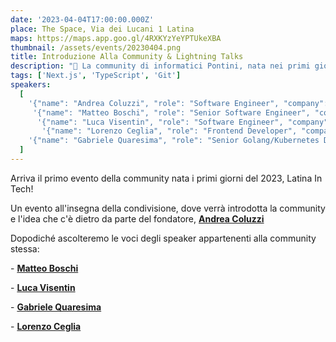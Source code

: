 ```yaml
---
date: '2023-04-04T17:00:00.000Z'
place: The Space, Via dei Lucani 1 Latina
maps: https://maps.app.goo.gl/4RXKYzYeYPTUkeXBA
thumbnail: /assets/events/20230404.png
title: Introduzione Alla Community & Lightning Talks
description: "🏁 La community di informatici Pontini, nata nei primi giorni del 2023, finalmente esce allo scoperto, con il primo evento ufficiale!<br />Dopo un'introduzione Alla Community, seguiranno dei Lightning talks dei membri della community!"
tags: ['Next.js', 'TypeScript', 'Git']
speakers: 
  [
    '{"name": "Andrea Coluzzi", "role": "Software Engineer", "company": "Klarna", "thumbnail": "/assets/speakers/coluzzi.jpeg", "linkedinUrl": "https://www.linkedin.com/in/andrea-coluzzi/"}',
     '{"name": "Matteo Boschi", "role": "Senior Software Engineer", "company": "Heritage Holdings", "thumbnail": "/assets/speakers/boschi.jpeg", "linkedinUrl": "https://www.linkedin.com/in/matteo-boschi/"}',
      '{"name": "Luca Visentin", "role": "Software Engineer", "company": "Casavo", "thumbnail": "/assets/speakers/visentin.jpeg", "linkedinUrl": "https://www.linkedin.com/in/visentin-luca/"}',
       '{"name": "Lorenzo Ceglia", "role": "Frontend Developer", "company": "Accenture Italia", "thumbnail": "/assets/speakers/ceglia.jpeg", "linkedinUrl": "https://www.linkedin.com/in/lorenzo-ceglia/"}',
    '{"name": "Gabriele Quaresima", "role": "Senior Golang/Kubernetes Developer", "company": "EDB", "thumbnail": "/assets/speakers/quaresima.jpeg", "linkedinUrl": "https://www.linkedin.com/in/gabriele-quaresima/"}'
  ]
---
```


Arriva il primo evento della community nata i primi giorni del 2023, Latina In Tech!


Un evento all'insegna della condivisione, dove verrà introdotta la community e l'idea che c'è dietro da parte del fondatore, **[Andrea Coluzzi](https://www.coluzziandrea.com/)**

Dopodiché ascolteremo le voci degli speaker appartenenti alla community stessa:


 \- **[Matteo Boschi](https://www.linkedin.com/in/matteo-boschi/)** 
 
 \- **[Luca Visentin](https://www.linkedin.com/in/visentin-luca/)** 

 \- **[Gabriele Quaresima](https://www.linkedin.com/in/gabriele-quaresima/)** 

 \- **[Lorenzo Ceglia](https://www.linkedin.com/in/lorenzo-ceglia/)** 